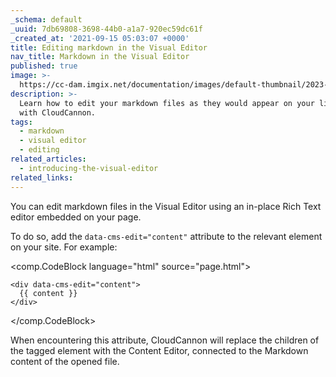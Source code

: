 ```yaml
---
_schema: default
_uuid: 7db69808-3698-44b0-a1a7-920ec59dc61f
_created_at: '2021-09-15 05:03:07 +0000'
title: Editing markdown in the Visual Editor
nav_title: Markdown in the Visual Editor
published: true
image: >-
  https://cc-dam.imgix.net/documentation/images/default-thumbnail/2023-Q4/CloudCannon-Documentation-Thumbnail.png
description: >-
  Learn how to edit your markdown files as they would appear on your live site,
  with CloudCannon.
tags:
  - markdown
  - visual editor
  - editing
related_articles:
  - introducing-the-visual-editor
related_links:
---
```

You can edit markdown files in the Visual Editor using an in-place Rich Text editor embedded on your page.

To do so, add the `data-cms-edit="content"` attribute to the relevant element on your site. For example:

<comp.CodeBlock language="html" source="page.html">
```
<div data-cms-edit="content">
  {{ content }}
</div>
```
</comp.CodeBlock>

When encountering this attribute, CloudCannon will replace the children of the tagged element with the Content Editor, connected to the Markdown content of the opened file.
